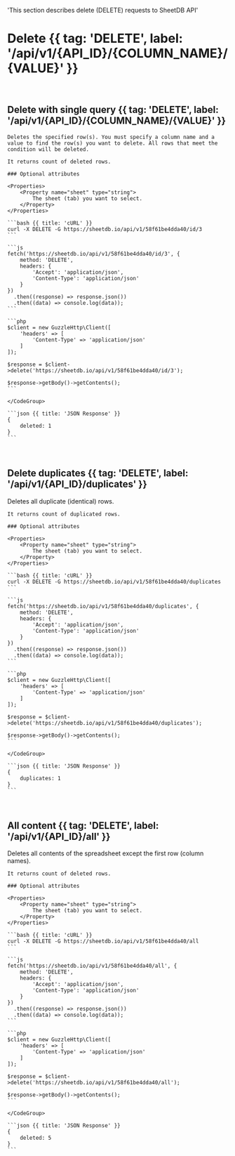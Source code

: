   'This section describes delete (DELETE) requests to SheetDB API'

# Delete {{ tag: 'DELETE', label: '/api/v1/{API_ID}/{COLUMN_NAME}/{VALUE}' }}

<br />

## Delete with single query {{ tag: 'DELETE', label: '/api/v1/{API_ID}/{COLUMN_NAME}/{VALUE}' }}

<Row>
  <Col>

    Deletes the specified row(s). You must specify a column name and a value to find the row(s) you want to delete. All rows that meet the condition will be deleted.

    It returns count of deleted rows.

    ### Optional attributes

    <Properties>
        <Property name="sheet" type="string">
            The sheet (tab) you want to select.
        </Property>
    </Properties>

  </Col>
  <Col>
    <CodeGroup title="Request" tag="DELETE" label="/api/v1/{API_ID}/{COLUMN_NAME}/{VALUE}">

    ```bash {{ title: 'cURL' }}
    curl -X DELETE -G https://sheetdb.io/api/v1/58f61be4dda40/id/3
    ```

    ```js
    fetch('https://sheetdb.io/api/v1/58f61be4dda40/id/3', {
        method: 'DELETE',
        headers: {
            'Accept': 'application/json',
            'Content-Type': 'application/json'
        }
    })
      .then((response) => response.json())
      .then((data) => console.log(data));
    ```

    ```php
    $client = new GuzzleHttp\Client([
        'headers' => [
            'Content-Type' => 'application/json'
        ]
    ]);

    $response = $client->delete('https://sheetdb.io/api/v1/58f61be4dda40/id/3');

    $response->getBody()->getContents();
    ```

    </CodeGroup>

    ```json {{ title: 'JSON Response' }}
    {
        deleted: 1
    }
    ```
  </Col>
</Row>

<br />

## Delete duplicates {{ tag: 'DELETE', label: '/api/v1/{API_ID}/duplicates' }}

<Row>
  <Col>
    Deletes all duplicate (identical) rows.

    It returns count of duplicated rows.

    ### Optional attributes

    <Properties>
        <Property name="sheet" type="string">
            The sheet (tab) you want to select.
        </Property>
    </Properties>
  </Col>
  <Col>
    <CodeGroup title="Request" tag="DELETE" label="/api/v1/{API_ID}/duplicates">

    ```bash {{ title: 'cURL' }}
    curl -X DELETE -G https://sheetdb.io/api/v1/58f61be4dda40/duplicates
    ```

    ```js
    fetch('https://sheetdb.io/api/v1/58f61be4dda40/duplicates', {
        method: 'DELETE',
        headers: {
            'Accept': 'application/json',
            'Content-Type': 'application/json'
        }
    })
      .then((response) => response.json())
      .then((data) => console.log(data));
    ```

    ```php
    $client = new GuzzleHttp\Client([
        'headers' => [
            'Content-Type' => 'application/json'
        ]
    ]);

    $response = $client->delete('https://sheetdb.io/api/v1/58f61be4dda40/duplicates');

    $response->getBody()->getContents();
    ```

    </CodeGroup>

    ```json {{ title: 'JSON Response' }}
    {
        duplicates: 1
    }
    ```
  </Col>
</Row>

<br />

## All content {{ tag: 'DELETE', label: '/api/v1/{API_ID}/all' }}

<Row>
  <Col>
    Deletes all contents of the spreadsheet except the first row (column names).

    It returns count of deleted rows.

    ### Optional attributes

    <Properties>
        <Property name="sheet" type="string">
            The sheet (tab) you want to select.
        </Property>
    </Properties>
  </Col>
  <Col>
    <CodeGroup title="Request" tag="DELETE" label="/api/v1/{API_ID}/all">

    ```bash {{ title: 'cURL' }}
    curl -X DELETE -G https://sheetdb.io/api/v1/58f61be4dda40/all
    ```

    ```js
    fetch('https://sheetdb.io/api/v1/58f61be4dda40/all', {
        method: 'DELETE',
        headers: {
            'Accept': 'application/json',
            'Content-Type': 'application/json'
        }
    })
      .then((response) => response.json())
      .then((data) => console.log(data));
    ```

    ```php
    $client = new GuzzleHttp\Client([
        'headers' => [
            'Content-Type' => 'application/json'
        ]
    ]);

    $response = $client->delete('https://sheetdb.io/api/v1/58f61be4dda40/all');

    $response->getBody()->getContents();
    ```

    </CodeGroup>

    ```json {{ title: 'JSON Response' }}
    {
        deleted: 5
    }
    ```
  </Col>
</Row>
